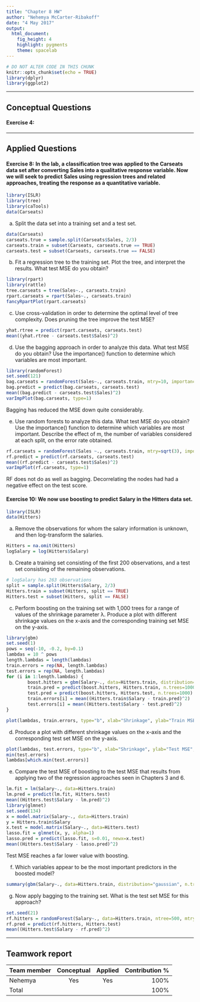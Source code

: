 ```yaml
---
title: "Chapter 8 HW"
author: "Nehemya McCarter-Ribakoff"
date: "4 May 2017"
output: 
  html_document: 
    fig_height: 4
    highlight: pygments
    theme: spacelab
---
```


```r
# DO NOT ALTER CODE IN THIS CHUNK
knitr::opts_chunk$set(echo = TRUE)
library(dplyr)
library(ggplot2)
```

* * *
## Conceptual Questions


#### Exercise 4:

* * *


## Applied Questions

#### Exercise 8: In the lab, a classification tree was applied to the Carseats data set after converting Sales into a qualitative response variable. Now we will seek to predict Sales using regression trees and related approaches, treating the response as a quantitative variable.
```r
library(ISLR)
library(tree)
library(caTools)
data(Carseats)
```

(a) Split the data set into a training set and a test set.
```r
data(Carseats)
carseats.true = sample.split(Carseats$Sales, 2/3)
carseats.train = subset(Carseats, carseats.true == TRUE)
carseats.test = subset(Carseats, carseats.true == FALSE)
```

(b) Fit a regression tree to the training set. Plot the tree, and interpret the results. What test MSE do you obtain?
```r
library(rpart)
library(rattle)
tree.carseats = tree(Sales~., carseats.train)
rpart.carseats = rpart(Sales~., carseats.train)
fancyRpartPlot(rpart.carseats)
```

(c) Use cross-validation in order to determine the optimal level of tree complexity. Does pruning the tree improve the test MSE?

```r
yhat.rtree = predict(rpart.carseats, carseats.test)
mean((yhat.rtree - carseats.test$Sales)^2)
```

(d) Use the bagging approach in order to analyze this data. What test MSE do you obtain? Use the importance() function to determine which variables are most important.
```r
library(randomForest)
set.seed(121)
bag.carseats = randomForest(Sales~., carseats.train, mtry=10, importance=TRUE)
bag.predict = predict(bag.carseats, carseats.test)
mean((bag.predict - carseats.test$Sales)^2)
varImpPlot(bag.carseats, type=1)
```

Bagging has reduced the MSE down quite considerably.

(e) Use random forests to analyze this data. What test MSE do you obtain? Use the importance() function to determine which variables are most important. Describe the effect of m, the number of variables considered at each split, on the error rate
obtained.
```r
rf.carseats = randomForest(Sales ~., carseats.train, mtry=sqrt(3), importance=TRUE)
rf.predict = predict(rf.carseats, carseats.test)
mean((rf.predict - carseats.test$Sales)^2)
varImpPlot(rf.carseats, type=1)
```

RF does not do as well as bagging. Decorrelating the nodes had had a negative effect on the test score. 

#### Exercise 10: We now use boosting to predict Salary in the Hitters data set.

```r
library(ISLR)
data(Hitters)
```

(a) Remove the observations for whom the salary information is unknown, and then log-transform the salaries.

```r
Hitters = na.omit(Hitters)
logSalary = log(Hitters$Salary)
```

(b) Create a training set consisting of the first 200 observations, and a test set consisting of the remaining observations.

```r
# logSalary has 263 observations
split = sample.split(Hitters$Salary, 2/3)
Hitters.train = subset(Hitters, split == TRUE)
Hitters.test = subset(Hitters, split == FALSE)
```

(c) Perform boosting on the training set with 1,000 trees for a range of values of the shrinkage parameter λ. Produce a plot with different shrinkage values on the x-axis and the corresponding training set MSE on the y-axis.

```r
library(gbm)
set.seed(1)
pows = seq(-10, -0.2, by=0.1)
lambdas = 10 ^ pows
length.lambdas = length(lambdas)
train.errors = rep(NA, length.lambdas)
test.errors = rep(NA, length.lambdas)
for (i in 1:length.lambdas) {
        boost.hitters = gbm(Salary~., data=Hitters.train, distribution="gaussian", n.trees=1000, shrinkage=lambdas[i])
        train.pred = predict(boost.hitters, Hitters.train, n.trees=1000)
        test.pred = predict(boost.hitters, Hitters.test, n.trees=1000)
        train.errors[i] = mean((Hitters.train$Salary - train.pred)^2)
        test.errors[i] = mean((Hitters.test$Salary - test.pred)^2)
}

plot(lambdas, train.errors, type="b", xlab="Shrinkage", ylab="Train MSE", col="blue", pch=20)
```

(d) Produce a plot with different shrinkage values on the x-axis and the corresponding test set MSE on the y-axis.

```r
plot(lambdas, test.errors, type="b", xlab="Shrinkage", ylab="Test MSE", col="red", pch=20)
min(test.errors)
lambdas[which.min(test.errors)]
```

(e) Compare the test MSE of boosting to the test MSE that results from applying two of the regression approaches seen in Chapters 3 and 6.

```r
lm.fit = lm(Salary~., data=Hitters.train)
lm.pred = predict(lm.fit, Hitters.test)
mean((Hitters.test$Salary - lm.pred)^2)
library(glmnet)
set.seed(134)
x = model.matrix(Salary~., data=Hitters.train)
y = Hitters.train$Salary
x.test = model.matrix(Salary~., data=Hitters.test)
lasso.fit = glmnet(x, y, alpha=1)
lasso.pred = predict(lasso.fit, s=0.01, newx=x.test)
mean((Hitters.test$Salary - lasso.pred)^2)
```

Test MSE reaches a far lower value with boosting.

(f) Which variables appear to be the most important predictors in the boosted model?

```r
summary(gbm(Salary~., data=Hitters.train, distribution="gaussian", n.trees=1000, shrinkage=lambdas[which.min(test.errors)]))
```

(g) Now apply bagging to the training set. What is the test set MSE for this approach?

```r
set.seed(21)
rf.hitters = randomForest(Salary~., data=Hitters.train, ntree=500, mtry=19)
rf.pred = predict(rf.hitters, Hitters.test)
mean((Hitters.test$Salary - rf.pred)^2)
```

* * *

## Teamwork report

| Team member             | Conceptual | Applied  | Contribution % |
|:------------------------|:----------:|:--------:|---------------:|
| Nehemya                 |    Yes     |   Yes    | 100%           |
| Total                   |            |          | 100%           |